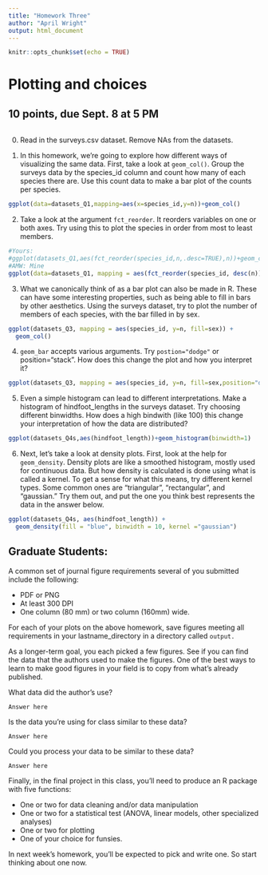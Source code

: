 ```yaml
---
title: "Homework Three"
author: "April Wright"
output: html_document
---
```


```r
knitr::opts_chunk$set(echo = TRUE)
```

# Plotting and choices

## 10 points, due Sept. 8 at 5 PM

```r

```

0. Read in the surveys.csv dataset. Remove NAs from the datasets.

1. In this homework, we're going to explore how different ways of visualizing the same data. First, take a look at `geom_col()`. Group the surveys data by the species_id column and count how many of each species there are. Use this count data to make a bar plot of the counts per species. 

```r
ggplot(data=datasets_Q1,mapping=aes(x=species_id,y=n))+geom_col()

```
2. Take a look at the argument `fct_reorder`. It reorders variables on one or both axes. Try using this to plot the species in order from most to least members.

```r
#Yours: 
#ggplot(datasets_Q1,aes(fct_reorder(species_id,n,.desc=TRUE),n))+geom_col()
#AMW: Mine
ggplot(data=datasets_Q1, mapping = aes(fct_reorder(species_id, desc(n)), n)) + geom_col()

```


3. What we canonically think of as a bar plot can also be made in R. These can have some interesting properties, such as being able to fill in bars by other aesthetics. Using the surveys dataset, try to plot the number of members of each species, with the bar filled in by sex.

```r
ggplot(datasets_Q3, mapping = aes(species_id, y=n, fill=sex)) +
  geom_col()

```


4. `geom_bar` accepts various arguments. Try `postion="dodge"` or position="stack". How does this change the plot and how you interpret it? 


```r

ggplot(datasets_Q3, mapping = aes(species_id, y=n, fill=sex,position="dodge")) + geom_col()
```


5. Even a simple histogram can lead to different interpretations. Make a histogram of hindfoot_lengths in the surveys dataset. Try choosing different binwidths. How does a high bindwith (like 100) this change your interpretation of how the data are distributed? 

```r
ggplot(datasets_Q4s,aes(hindfoot_length))+geom_histogram(binwidth=1)

```


6. Next, let's take a look at density plots. First, look at the help for `geom_density`. Density plots are like a smoothed histogram, mostly used for continuous data. But how density is calculated is done using what is called a kernel. To get a sense for what this means, try different kernel types. Some common ones are "triangular", "rectangular", and "gaussian." Try them out, and put the one you think best represents the data in the answer below.


```r

ggplot(datasets_Q4s, aes(hindfoot_length)) +
  geom_density(fill = "blue", binwidth = 10, kernel ="gaussian")

```

## Graduate Students:

A common set of journal figure requirements several of you submitted include the following: 

+ PDF or PNG
+ At least 300 DPI
+ One column (80 mm) or two column (160mm) wide.

For each of your plots on the above homework, save figures meeting all requirements in your lastname_directory in a directory called `output.`

As a longer-term goal, you each picked a few figures. See if you can find the data that the authors used to make the figures. One of the best ways to learn to make good figures in your field is to copy from what's already published. 

What data did the author's use? 

```
Answer here
```

Is the data you're using for class similar to these data? 


```
Answer here
```

Could you process your data to be similar to these data?

```
Answer here
```

Finally, in the final project in this class, you'll need to produce an R package with five functions: 
 
+ One or two for data cleaning and/or data manipulation
+ One or two for a statistical test (ANOVA, linear models, other specialized analyses)
+ One or two for plotting
+ One of your choice for funsies.

In next week's homework, you'll be expected to pick and write one. So start thinking about one now.
